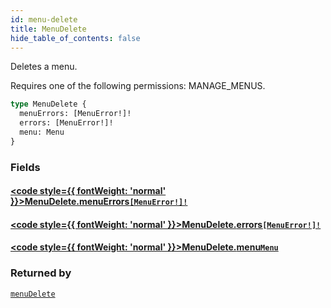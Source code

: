 ```yaml
---
id: menu-delete
title: MenuDelete
hide_table_of_contents: false
---
```








Deletes a menu. 

Requires one of the following permissions: MANAGE_MENUS.

```graphql
type MenuDelete {
  menuErrors: [MenuError!]!
  errors: [MenuError!]!
  menu: Menu
}
```


### Fields

#### [<code style={{ fontWeight: 'normal' }}>MenuDelete.<b>menuErrors</b></code>](#)<Bullet />[`[MenuError!]!`](../../../developer/api-reference/objects/menu-error) <Badge class="secondary" text="non-null"/> <Badge class="secondary" text="object"/>
> 
> 

#### [<code style={{ fontWeight: 'normal' }}>MenuDelete.<b>errors</b></code>](#)<Bullet />[`[MenuError!]!`](../../../developer/api-reference/objects/menu-error) <Badge class="secondary" text="non-null"/> <Badge class="secondary" text="object"/>
> 
> 

#### [<code style={{ fontWeight: 'normal' }}>MenuDelete.<b>menu</b></code>](#)<Bullet />[`Menu`](../../../developer/api-reference/objects/menu) <Badge class="secondary" text="object"/>
> 
> 



### Returned by

[`menuDelete`](../../../developer/api-reference/mutations/menu-delete)  <Badge class="secondary" text="mutation"/>



